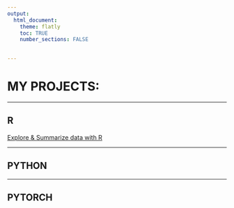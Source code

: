 ```yaml
---
output: 
  html_document:
    theme: flatly
    toc: TRUE
    number_sections: FALSE
    

---
```


# MY PROJECTS:

***
## R

[Explore & Summarize data with R](./Explore_summarize_project/)

***

## PYTHON

***

## PYTORCH




